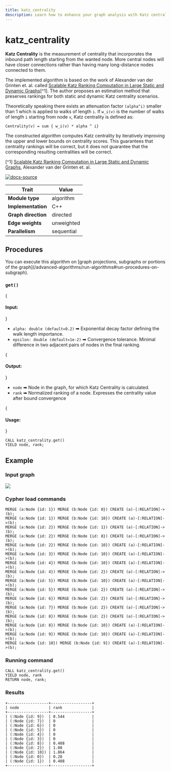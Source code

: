 ```yaml
---
title: katz_centrality
description: Learn how to enhance your graph analysis with Katz centrality in Memgraph. Access tutorials and comprehensive documentation to understand and apply Katz centrality algorithms within Memgraph's graph solution.
---
```



# katz_centrality


**Katz Centrality** is the measurement of centrality that incorporates the
inbound path length starting from the wanted node. More central nodes will have
closer connections rather than having many long-distance nodes connected to
them.

The implemented algorithm is based on the work of Alexander van der Grinten et.
al. called [Scalable Katz Ranking Computation in Large Static and Dynamic
Graphs](https://arxiv.org/pdf/1807.03847.pdf)[^1]. The author proposes an
estimation method that preserves rankings for both static and dynamic Katz
centrality scenarios.

Theoretically speaking there exists an attenuation factor `(alpha^i)` smaller
than 1 which is applied to walks of length `i`. If `w_i(v)` is the number of
walks of length `i` starting from node `v`, Katz centrality is defined as:

```
Centrality(v) = sum { w_i(v) * alpha ^ i}
```

The constructed algorithm computes Katz centrality by iteratively improving the
upper and lower bounds on centrality scores. This guarantees that centrality
rankings will be correct, but it does not guarantee that the corresponding
resulting centralities will be correct.

[^1] [Scalable Katz Ranking Computation in Large Static and Dynamic
Graphs](https://arxiv.org/pdf/1807.03847.pdf), Alexander van der Grinten et. al.

[![docs-source](https://img.shields.io/badge/source-katz_centrality-FB6E00?logo=github&style=for-the-badge)](https://github.com/memgraph/mage/blob/main/cpp/katz_centrality_module/katz_centrality_module.cpp)

| Trait               | Value                                                 |
| ------------------- | ----------------------------------------------------- |
| **Module type**     | algorithm  |
| **Implementation**  | C++        |
| **Graph direction** | directed   |
| **Edge weights**    | unweighted |
| **Parallelism**     | sequential |

## Procedures

<Callout type="info">
You can execute this algorithm on [graph projections, subgraphs or portions of the graph](/advanced-algorithms/run-algorithms#run-procedures-on-subgraph).
</Callout>

### `get()`

{<h4> Input: </h4>}

- `alpha: double (default=0.2)` ➡ Exponential decay factor defining the walk length
  importance.
- `epsilon: double (default=1e-2)` ➡ Convergence tolerance. Minimal difference in two
  adjacent pairs of nodes in the final ranking.

{<h4> Output: </h4>}

- `node` ➡ Node in the graph, for which Katz Centrality is calculated.
- `rank` ➡ Normalized ranking of a node. Expresses the centrality value after
  bound convergence

{<h4> Usage: </h4>}

```cypher
CALL katz_centrality.get()
YIELD node, rank;
```

## Example

<Steps>

### Input graph

![](/pages/advanced-algorithms/available-algorithms/katz_centrality/memgraph-katz.png)

### Cypher load commands

```cypher
MERGE (a:Node {id: 1}) MERGE (b:Node {id: 0}) CREATE (a)-[:RELATION]->(b);
MERGE (a:Node {id: 1}) MERGE (b:Node {id: 10}) CREATE (a)-[:RELATION]->(b);
MERGE (a:Node {id: 2}) MERGE (b:Node {id: 1}) CREATE (a)-[:RELATION]->(b);
MERGE (a:Node {id: 2}) MERGE (b:Node {id: 8}) CREATE (a)-[:RELATION]->(b);
MERGE (a:Node {id: 2}) MERGE (b:Node {id: 10}) CREATE (a)-[:RELATION]->(b);
MERGE (a:Node {id: 3}) MERGE (b:Node {id: 10}) CREATE (a)-[:RELATION]->(b);
MERGE (a:Node {id: 4}) MERGE (b:Node {id: 10}) CREATE (a)-[:RELATION]->(b);
MERGE (a:Node {id: 4}) MERGE (b:Node {id: 2}) CREATE (a)-[:RELATION]->(b);
MERGE (a:Node {id: 5}) MERGE (b:Node {id: 10}) CREATE (a)-[:RELATION]->(b);
MERGE (a:Node {id: 5}) MERGE (b:Node {id: 2}) CREATE (a)-[:RELATION]->(b);
MERGE (a:Node {id: 6}) MERGE (b:Node {id: 2}) CREATE (a)-[:RELATION]->(b);
MERGE (a:Node {id: 7}) MERGE (b:Node {id: 2}) CREATE (a)-[:RELATION]->(b);
MERGE (a:Node {id: 8}) MERGE (b:Node {id: 2}) CREATE (a)-[:RELATION]->(b);
MERGE (a:Node {id: 8}) MERGE (b:Node {id: 10}) CREATE (a)-[:RELATION]->(b);
MERGE (a:Node {id: 9}) MERGE (b:Node {id: 10}) CREATE (a)-[:RELATION]->(b);
MERGE (a:Node {id: 10}) MERGE (b:Node {id: 9}) CREATE (a)-[:RELATION]->(b);
```

### Running command

```cypher
CALL katz_centrality.get()
YIELD node, rank
RETURN node, rank;
```

### Results

```plaintext
+------------------+------------------+
| node             | rank             |
+------------------+------------------+
| (:Node {id: 9})  | 0.544            |
| (:Node {id: 7})  | 0                |
| (:Node {id: 6})  | 0                |
| (:Node {id: 5})  | 0                |
| (:Node {id: 4})  | 0                |
| (:Node {id: 3})  | 0                |
| (:Node {id: 8})  | 0.408            |
| (:Node {id: 2})  | 1.08             |
| (:Node {id: 10}) | 1.864            |
| (:Node {id: 0})  | 0.28             |
| (:Node {id: 1})  | 0.408            |
+------------------+------------------+
```

</Steps>